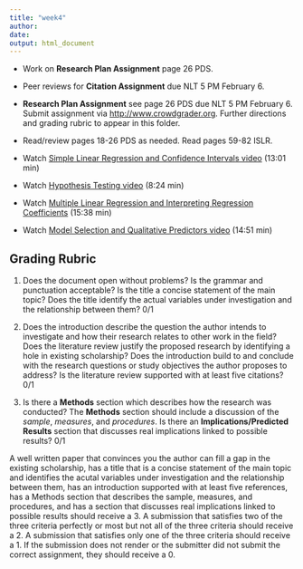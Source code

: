 ```yaml
---
title: "week4"
author: 
date: 
output: html_document
---
```



* Work on **Research Plan Assignment** page 26 PDS.

* Peer reviews for **Citation Assignment** due NLT 5 PM February 6.

* **Research Plan Assignment** see page 26 PDS due NLT 5 PM February 6.  Submit assignment via [http://www.crowdgrader.org](http://www.crowdgrader.org).  Further directions and grading rubric to appear in this folder. 

* Read/review pages 18-26 PDS as needed. Read pages 59-82 ISLR.

* Watch [Simple Linear Regression and Confidence Intervals video](https://www.youtube.com/watch?v=PsE9UqoWtS4) (13:01 min)

* Watch [Hypothesis Testing video]( https://www.youtube.com/watch?v=J6AdoiNUyWI) (8:24 min)
 
* Watch [Multiple Linear Regression and Interpreting Regression Coefficients](https://www.youtube.com/watch?v=1hbCJyM9ccs) (15:38 min) 

* Watch [Model Selection and Qualitative Predictors video](https://www.youtube.com/watch?v=3T6RXmIHbJ4) (14:51 min)

## Grading Rubric

1. Does the document open without problems?  Is the grammar and punctuation acceptable? Is the title a concise statement of the main topic?  Does the title identify the actual variables under investigation and the relationship between them? 0/1

2.  Does the introduction describe the question the author intends to investigate and how their research relates to other work in the field?  Does the literature review justify the proposed research by identifying a hole in existing scholarship?  Does the introduction build to and conclude with the research questions or study objectives the author proposes to address?  Is the literature review supported with at least five citations? 0/1

3. Is there a **Methods** section which describes how the research was conducted?  The **Methods** section should include a discussion of the _sample_, _measures_, and _procedures_.  Is there an **Implications/Predicted Results** section that discusses real implications linked to possible results? 0/1

A well written paper that convinces you the author can fill a gap in the existing scholarship, has a title that is a concise statement of the main topic and identifies the acutal variables under investigation and the relationship between them, has an introduction supported with at least five references, has a Methods section that describes the sample, measures, and procedures, and has a section that discusses real implications linked to possible results should receive a 3.  A submission that satisfies two of the three criteria perfectly or most but not all of the three criteria should receive a 2.  A submission that satisfies only one of the three criteria should receive a 1.  If the submission does not render or the submitter did not submit the correct assignment, they should receive a 0.
